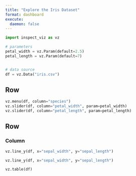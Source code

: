 ```yaml
---
title: "Explore the Iris Dataset"
format: dashboard
execute:
  daemon: false
---
```


```python
import inspect_viz as vz

# parameters
petal_width = vz.Param(default=2.5)
petal_length = vz.Param(default=7)


# data source
df = vz.Data("iris.csv")
```


## Row {.toolbar}

```python
vz.menu(df, column="species")
vz.slider(df, column="petal_width", param=petal_width)
vz.slider(df, column="petal_length", param=petal_length)
```

## Row 

### Column

```python
vz.line_y(df, x="sepal_width", y="sepal_length")
```


```python
vz.line_y(df, x="sepal_width", y="sepal_length")
```


```python
vz.table(df)
```

